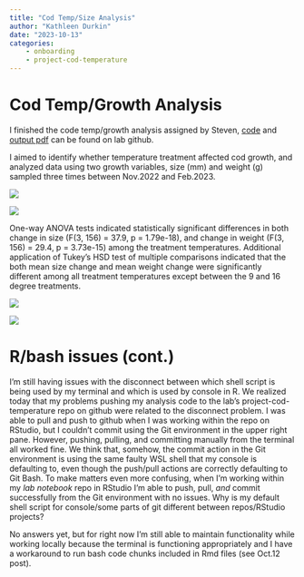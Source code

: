 ```yaml
---
title: "Cod Temp/Size Analysis"
author: "Kathleen Durkin"
date: "2023-10-13"
categories:
    - onboarding
    - project-cod-temperature
---
```


# Cod Temp/Growth Analysis

I finished the code temp/growth analysis assigned by Steven, [code](https://github.com/RobertsLab/project-cod-temperature/blob/main/code/01_temp-size-analysis/01_temp-size-analysis.Rmd) and [output pdf](https://github.com/RobertsLab/project-cod-temperature/blob/main/code/01_temp-size-analysis/01_temp-size-analysis.pdf) can be found on lab github.

I aimed to identify whether temperature treatment affected cod growth, and analyzed data using two growth variables, size (mm) and weight (g) sampled three times between Nov.2022 and Feb.2023.

![](https://raw.githubusercontent.com/RobertsLab/project-cod-temperature/main/output/01_temp-size-analysis/01_sizeVtreatment-all-dates.png)

![](https://raw.githubusercontent.com/RobertsLab/project-cod-temperature/main/output/01_temp-size-analysis/02_weightVtreatment-all-dates.png)

One-way ANOVA tests indicated statistically significant differences in both change in size (F(3, 156) = 37.9, p = 1.79e-18), and change in weight (F(3, 156) = 29.4, p = 3.73e-15) among the treatment temperatures. Additional application of Tukey's HSD test of multiple comparisons indicated that the both mean size change and mean weight change were significantly different among all treatment temperatures except between the 9 and 16 degree treatments.

![](https://raw.githubusercontent.com/RobertsLab/project-cod-temperature/main/output/01_temp-size-analysis/03_size-change-TukeyHSD-plot.png)

![](https://raw.githubusercontent.com/RobertsLab/project-cod-temperature/main/output/01_temp-size-analysis/04_weight-change-TukeyHSD-plot.png)

# R/bash issues (cont.)

I'm still having issues with the disconnect between which shell script is being used by my terminal and which is used by console in R. We realized today that my problems pushing my analysis code to the lab's project-cod-temperature repo on github were related to the disconnect problem. I was able to pull and push to github when I was working within the repo on RStudio, but I couldn't commit using the Git environment in the upper right pane. However, pushing, pulling, and committing manually from the terminal all worked fine. We think that, somehow, the commit action in the Git environment is using the same faulty WSL shell that my console is defaulting to, even though the push/pull actions are correctly defaulting to Git Bash. To make matters even more confusing, when I'm working within my *lab notebook* repo in RStudio I'm able to push, pull, *and* commit successfully from the Git environment with no issues. Why is my default shell script for console/some parts of git different between repos/RStudio projects?

No answers yet, but for right now I'm still able to maintain functionality while working locally because the terminal is functioning appropriately and I have a workaround to run bash code chunks included in Rmd files (see Oct.12 post).
